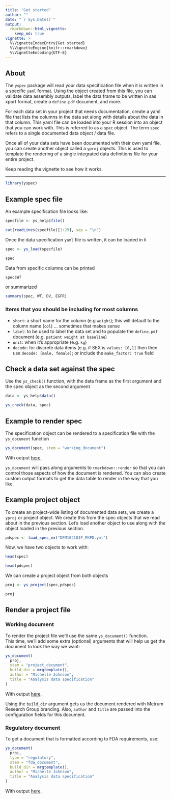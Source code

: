 ```yaml
---
title: "Get started"
author: ""
date: "`r Sys.Date()`"
output: 
  rmarkdown::html_vignette: 
    keep_md: true
vignette: >
  %\VignetteIndexEntry{Get started}
  %\VignetteEngine{knitr::rmarkdown}
  %\VignetteEncoding{UTF-8}
---
```




## About

The `yspec` package will read your data specification file when it is written 
in a specific `yaml` format. Using the object created from this file, you can 
validate data assembly outputs, label the data frame to be written in sas xport
format, create a `define.pdf` document, and more.

For each data set in your project that needs documentation, create
a yaml file that lists the columns in the data set along with details 
about the data in that column.  This yaml file can be loaded into your 
R session into an object that you can work with. This is referred to as
a `spec` object.  The term `spec` refers to a single documented data object / 
data file. 

Once all of your data sets have been documented with their own yaml file, 
you can create another object called a `yproj` objects.  This is used to 
template the rendering of a single integrated data definitions file for 
your entire project. 

Keep reading the vignette to see how it works.

<hr>

```r
library(yspec)
```

## Example spec file

An example specification file looks like:

```r
specfile <- ys_help$file()

cat(readLines(specfile)[1:29], sep = "\n")
```


Once the data specification `yaml` file is written, 
it can be loaded in `R`

```r
spec <- ys_load(specfile)

spec
```

Data from specific columns can be printed
```r
spec$WT
```

or summarized
```r
summary(spec, WT, DV, EGFR)
```

### Items that you should be including for most columns

- `short`: a short name for the column (e.g `weight`); this will default to 
  the column name (`col`) ... sometimes that makes sense
- `label`: to be used to label the data set and to populate the `define.pdf` 
  document (e.g. `patient weight at baseline`)
- `unit`: when it's appropriate (e.g. `kg`)
- `decode`: for discrete data items (e.g. if SEX is `values: [0,1]` then then 
  use `decode: [male, female]`; or include the `make_factor: true` field


## Check a data set against the spec

Use the `ys_check()` function, with the data frame as the first argument 
and the spec object as the second argument

```r

data <- ys_help$data()

ys_check(data, spec)

```


## Example to render spec

The specification object can be rendered to a specification file with the 
`ys_document` function

```r
ys_document(spec, stem = "working_document")
```

With output [here](working_document.pdf).

`ys_document` will pass along arguments to `rmarkdown::render` so that you 
can control those aspects of how the document is rendered. You can also 
create custom output formats to get the data table to render in the way that you
like.

## Example project object

To create an project-wide listing of documented data sets, we create a 
`yproj` or project object.  We create this from the spec objects that we 
read about in the previous section.  Let's load another object to use along 
with the object loaded in the previous section.

```r
pdspec <- load_spec_ex("DEM104101F_PKPD.yml")
```

Now, we have two objects to work with:

```r
head(spec)

head(pdspec)
```

We can create a project object from both objects
```r
proj <- ys_project(spec,pdspec)

proj
```



## Render a project file

### Working document

To render the project file we'll use the same `ys_document()` function.  
This time, we'll add some extra (optional) arguments that will help us 
get the document to look the way we want:

```r
ys_document(
  proj, 
  stem = "project_document", 
  build_dir = mrgtemplate(),
  author = "Michelle Johnson", 
  title = "Analysis data specification"
)
```

With output [here](project_document.pdf).

Using the `build_dir` argument gets us the document rendered with Metrum 
Research Group branding.  Also, `author` and `title` are passed into the
configuration fields for this document.

### Regulatory document 

To get a document that is formatted according to FDA requirements, use:

```r
ys_document(
  proj, 
  type = "regulatory",
  stem = "fda_document", 
  build_dir = mrgtemplate(),
  author = "Michelle Johnson", 
  title = "Analysis data specification"
)
```

With output [here](fda_document.pdf).
